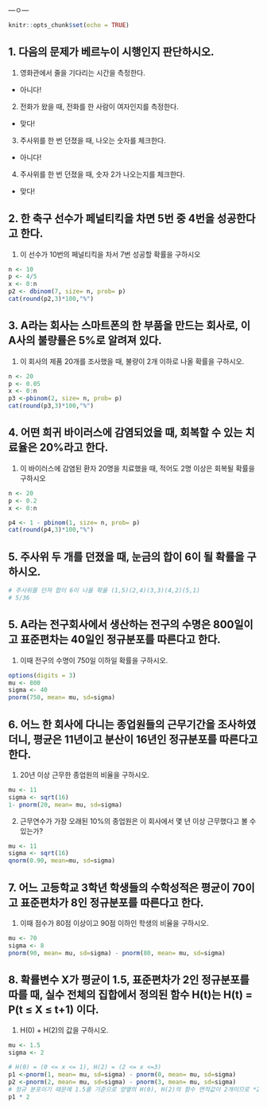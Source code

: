 ---ㅇ---

```r
knitr::opts_chunk$set(echo = TRUE)
```

## 1. 다음의 문제가 베르누이 시행인지 판단하시오.

1) 영화관에서 줄을 기다리는 시간을 측정한다.
- 아니다!
2) 전화가 왔을 때, 전화를 한 사람이 여자인지를 측정한다.
- 맞다!
3) 주사위를 한 번 던졌을 때, 나오는 숫자를 체크한다.
- 아니다!
4) 주사위를 한 번 던졌을 때, 숫자 2가 나오는지를 체크한다.
- 맞다!


## 2. 한 축구 선수가 페널티킥을 차면 5번 중 4번을 성공한다고 한다. 

1) 이 선수가 10번의 페널티킥을 차서 7번 성공할 확률을 구하시오


```r
n <- 10
p <- 4/5
x <- 0:n
p2 <- dbinom(7, size= n, prob= p)
cat(round(p2,3)*100,"%")
```

## 3. A라는 회사는 스마트폰의 한 부품을 만드는 회사로, 이 A사의 불량률은 5%로 알려져 있다.

1) 이 회사의 제품 20개를 조사했을 때, 불량이 2개 이하로 나올 확률을 구하시오.

```r
n <- 20
p <- 0.05
x <- 0:n
p3 <-pbinom(2, size= n, prob= p) 
cat(round(p3,3)*100,"%")
```

## 4. 어떤 희귀 바이러스에 감염되었을 때, 회복할 수 있는 치료율은 20%라고 한다. 

1) 이 바이러스에 감염된 환자 20명을 치료했을 때, 적어도 2명 이상은 회복될 확률을 구하시오

```r
n <- 20
p <- 0.2
x <- 0:n

p4 <- 1 - pbinom(1, size= n, prob= p) 
cat(round(p4,3)*100,"%")
```

## 5. 주사위 두 개를 던졌을 때, 눈금의 합이 6이 될 확률을 구하시오.
```r
# 주사위를 던져 합이 6이 나올 확율 (1,5)(2,4)(3,3)(4,2)(5,1) 
# 5/36
```


## 5. A라는 전구회사에서 생산하는 전구의 수명은 800일이고 표준편차는 40일인 정규분포를 따른다고 한다.

1) 이때 전구의 수명이 750일 이하일 확률을 구하시오.

```r
options(digits = 3)
mu <- 800
sigma <- 40
pnorm(750, mean= mu, sd=sigma)
```


## 6. 어느 한 회사에 다니는 종업원들의 근무기간을 조사하였더니, 평균은 11년이고 분산이 16년인 정규분포를 따른다고 한다. 

1) 20년 이상 근무한 종업원의 비율을 구하시오.

```r
mu <- 11
sigma <- sqrt(16)
1- pnorm(20, mean= mu, sd=sigma)
```

2) 근무연수가 가장 오래된 10%의 종업원은 이 회사에서 몇 년 이상 근무했다고 볼 수 있는가?
  

```r
mu <- 11
sigma <- sqrt(16)
qnorm(0.90, mean=mu, sd=sigma)
```

## 7. 어느 고등학교 3학년 학생들의 수학성적은 평균이 70이고 표준편차가 8인 정규분포를 따른다고 한다.

1) 이때 점수가 80점 이상이고 90점 이하인 학생의 비율을 구하시오.

```r
mu <- 70
sigma <- 8
pnorm(90, mean= mu, sd=sigma) - pnorm(80, mean= mu, sd=sigma)
```

## 8. 확률변수 X가 평균이 1.5, 표준편차가 2인 정규분포를 따를 때, 실수 전체의 집합에서 정의된 함수 H(t)는 H(t) = P(t ≤ X ≤ t+1) 이다.

1) H(0) + H(2)의 값을 구하시오.

```r
mu <- 1.5
sigma <- 2

# H(0) = (0 <= x <= 1), H(2) = (2 <= x <=3)
p1 <-pnorm(1, mean= mu, sd=sigma) - pnorm(0, mean= mu, sd=sigma)
p2 <-pnorm(2, mean= mu, sd=sigma) - pnorm(3, mean= mu, sd=sigma)
# 정규 분포이기 때문에 1.5를 기준으로 양옆의 H(0), H(2)의 함수 면적값이 2개이므로 *2
p1 * 2

```






